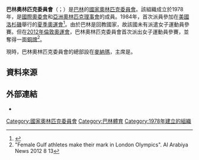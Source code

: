 {{Infobox National Olympic Committee
| title = 巴林奧林匹克委員會
| logo = 
| 國家或地區 = BHR
| 國家或地區編碼 = BHR
| 成立日期 = 1978年
| 加入國際奧委會 = 1979年
| 所屬成員 = OCA
| 總部 = 巴林麥納瑪
| 會長 = H.H. Sheikh Khalid bin Hamad Al Khalifa
| 秘書長 = H.E. Mohammed Hassan Al Nusuf
| 網頁 = https://boc.bh/
}}

'''巴林奧林匹克委員會'''（{{lang-en|Bahrain Olympic Committee}}；{{lang-ar|اللجنة الأولمبية البحرينية}}）是[[巴林|巴林]]的[[國家奧林匹克委員會|國家奧林匹克委員會]]。該組織成立於1978年，是[[國際奧委會|國際奧委會]]和[[亞洲奧林匹克理事會|亞洲奧林匹克理事會]]的成員。1984年，首次派員參加在[[美國|美國]][[洛杉磯|洛杉磯]]舉行的[[1984年夏季奧林匹克運動會|夏季奧運會]]<ref>{{Cite web |url=http://www.ocasia.org/NOCs/NocCountries.aspx?s2KF5MBEFuY= |title=Bahrain |access-date=2014-01-22 |archive-url=https://web.archive.org/web/20140121233311/http://www.ocasia.org/NOCs/NocCountries.aspx?s2KF5MBEFuY= |archive-date=2014-01-21 |dead-url=yes }}</ref>。由於巴林是回教國家，故該國未有派遣女子運動員參賽。但在[[2012年夏季奧林匹克運動會|2012年倫敦奧運會]]，巴林奧林匹克委員會首次派出女子運動員參賽，並奪得一面[[銅牌|銅牌]]<ref>"Female Gulf athletes make their mark in London Olympics". Al Arabiya News 2012 8 13</ref>。

現時，巴林奧林匹克委員會的總部設在[[麥納瑪|麥納瑪]]，主席是{{link-en|哈立德·本·哈迈德·阿勒哈利法亲王|Khalid bin Hamad Al Khalifa}}。

==資料來源==
{{reflist}}

==外部連結==
*{{official website|https://boc.bh/|巴林奧林匹克委員會}}

{{OCA}}

[[Category:國家奧林匹克委員會|Category:國家奧林匹克委員會]]
[[Category:巴林體育|Category:巴林體育]]
[[Category:1978年建立的組織|Category:1978年建立的組織]]